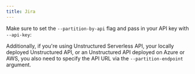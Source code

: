 ```yaml
---
title: Jira
---
```



<SharedContentJira/>

Make sure to set the `--partition-by-api` flag and pass in your API key with `--api-key`:


<CodeGroup>

  <JiraAPISh />

  <JiraAPIPy />

</CodeGroup>

Additionally, if you're using Unstructured Serverless API, your locally deployed Unstructured API, or an Unstructured API
deployed on Azure or AWS, you also need to specify the API URL via the `--partition-endpoint` argument.